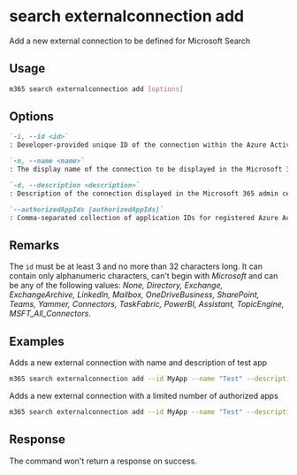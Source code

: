 
# search externalconnection add

Add a new external connection to be defined for Microsoft Search

## Usage

```sh
m365 search externalconnection add [options]
```

## Options

```md definition-list
`-i, --id <id>`
: Developer-provided unique ID of the connection within the Azure Active Directory tenant

`-n, --name <name>`
: The display name of the connection to be displayed in the Microsoft 365 admin center. Maximum length of 128 characters

`-d, --description <description>`
: Description of the connection displayed in the Microsoft 365 admin center

`--authorizedAppIds [authorizedAppIds]`
: Comma-separated collection of application IDs for registered Azure Active Directory apps that are allowed to manage the external connection and to index content in the external connection.
```

<Global />

## Remarks

The `id` must be at least 3 and no more than 32 characters long. It can contain only alphanumeric characters, can't begin with _Microsoft_ and can be any of the following values: *None, Directory, Exchange, ExchangeArchive, LinkedIn, Mailbox, OneDriveBusiness, SharePoint, Teams, Yammer, Connectors, TaskFabric, PowerBI, Assistant, TopicEngine, MSFT_All_Connectors*.

## Examples

Adds a new external connection with name and description of test app

```sh
m365 search externalconnection add --id MyApp --name "Test" --description "Test"
```

Adds a new external connection with a limited number of authorized apps

```sh
m365 search externalconnection add --id MyApp --name "Test" --description "Test" --authorizedAppIds  "00000000-0000-0000-0000-000000000000,00000000-0000-0000-0000-000000000001,00000000-0000-0000-0000-000000000002"
```

## Response

The command won't return a response on success.
